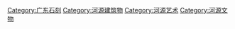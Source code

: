 [[Category:广东石刻|Category:广东石刻]]
[[Category:河源建筑物|Category:河源建筑物]]
[[Category:河源艺术|Category:河源艺术]]
[[Category:河源文物|Category:河源文物]]